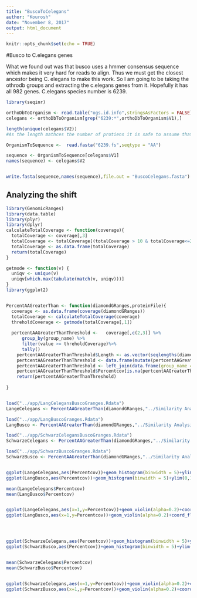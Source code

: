 ```yaml
---
title: "BuscoToCelegans"
author: "Kourosh"
date: "November 8, 2017"
output: html_document
---
```


```r
knitr::opts_chunk$set(echo = TRUE)
```

#Busco to C.elegans genes

What we found out was that busco uses a hmmer consensus sequence which makes it very hard for reads to align. Thus we must get the closest ancestor being C. elegans to make this work. So I am going to be taking the othrodb groups and extracting the c.elegans genes from it. Hopefully it has all 982 genes. C.elegans species number is 6239. 

```r
library(seqinr)

orthoDbToOrganism <- read.table("ogs.id.info",stringsAsFactors = FALSE)
celegans <- orthoDbToOrganism[grep("6239:*",orthoDbToOrganism$V1),]

length(unique(celegans$V2))
#As the length mathces the number of protiens it is safe to assume that the protiens are all there. So now to extra the genes.

OrganismToSequence <-  read.fasta("6239.fs",seqtype = "AA")

sequence <- OrganismToSequence[celegans$V1]
names(sequence) <- celegans$V2


write.fasta(sequence,names(sequence),file.out = "BuscoCelegans.fasta")


```


## Analyzing the shift


```r
library(GenomicRanges)
library(data.table)
library(plyr)
library(dplyr)
calculateTotalCoverage <- function(coverage){
  totalCoverage <- coverage[,3]
  totalCoverage <- totalCoverage[(totalCoverage > 10 & totalCoverage<=200)]   #Limited the data so it is easier to see the main parts of it. We can also limit the data later on as well. 
  totalCoverage <- as.data.frame(totalCoverage)
  return(totalCoverage)
}

getmode <- function(v) {
  uniqv <- unique(v)
  uniqv[which.max(tabulate(match(v, uniqv)))]
}
library(ggplot2)


PercentAAGreaterThan <- function(diamondGRanges,proteinFile){
  coverage <- as.data.frame(coverage(diamondGRanges))
  totalCoverage <- calculateTotalCoverage(coverage)
  threholdCoverage <- getmode(totalCoverage[,1])
  
  pertcentAAGreaterThanThreshold <-   coverage[,c(2,3)] %>%
      group_by(group_name) %>%
      filter(value >= threholdCoverage)%>%
      tally()
    pertcentAAGreaterThanThreshold$Length <- as.vector(seqlengths(diamondGRanges)[pertcentAAGreaterThanThreshold$group_name])
    pertcentAAGreaterThanThreshold <- data.frame(mutate(pertcentAAGreaterThanThreshold,Percentcov=n/Length*100))
    pertcentAAGreaterThanThreshold <- left_join(data.frame(group_name = names(read.fasta(proteinFile))),pertcentAAGreaterThanThreshold)
    pertcentAAGreaterThanThreshold$Percentcov[is.na(pertcentAAGreaterThanThreshold$Percentcov)] = 0
    return(pertcentAAGreaterThanThreshold)
  
}


load("../app/LangCelegansBuscoGranges.Rdata")
LangeCelegans <- PercentAAGreaterThan(diamondGRanges,"../Similarity Analysis/BuscoCelegans.fasta")

load("../app/LangBuscoGranges.Rdata")
LangBusco <- PercentAAGreaterThan(diamondGRanges,"../Similarity Analysis/BuscoProteinSet.fa")

load("../app/SchwarzCelegansBuscoGranges.Rdata")
SchwarzeCelegans <- PercentAAGreaterThan(diamondGRanges,"../Similarity Analysis/BuscoCelegans.fasta")

load("../app/SchwarzBuscoGranges.Rdata")
SchwarzBusco <- PercentAAGreaterThan(diamondGRanges,"../Similarity Analysis/BuscoProteinSet.fa")


ggplot(LangeCelegans,aes(Percentcov))+geom_histogram(binwidth = 5)+ylim(0,110)+ggtitle("Laing Allinged to C.elegans Busco Proteins")
ggplot(LangBusco,aes(Percentcov))+geom_histogram(binwidth = 5)+ylim(0,110)+ggtitle("Laing Allinged to Busco Proteins")

mean(LangeCelegans$Percentcov)
mean(LangBusco$Percentcov)


ggplot(LangeCelegans,aes(x=1,y=Percentcov))+geom_violin(alpha=0.2)+coord_flip()+geom_jitter(shape=16,size=0.4)+ggtitle("Laing Allinged to C.elegans Busco Proteins")
ggplot(LangBusco,aes(x=1,y=Percentcov))+geom_violin(alpha=0.2)+coord_flip()+geom_jitter(shape=16,size=0.4)+ggtitle("Laing Allinged to Busco Proteins")




ggplot(SchwarzeCelegans,aes(Percentcov))+geom_histogram(binwidth = 5)+ylim(0,80)+ggtitle("Schwarz Allinged to C.elegans Busco Proteins")
ggplot(SchwarzBusco,aes(Percentcov))+geom_histogram(binwidth = 5)+ylim(0,80)+ggtitle("Schwarz Allinged to Busco Proteins")


mean(SchwarzeCelegans$Percentcov)
mean(SchwarzBusco$Percentcov)


ggplot(SchwarzeCelegans,aes(x=1,y=Percentcov))+geom_violin(alpha=0.2)+coord_flip()+geom_jitter(shape=16,size=0.4)+ggtitle("Schwarz Allinged to C.elegans Busco Proteins")
ggplot(SchwarzBusco,aes(x=1,y=Percentcov))+geom_violin(alpha=0.2)+coord_flip()+geom_jitter(shape=16,size=0.4)+ggtitle("Schwarz Allinged to Busco Proteins")




```